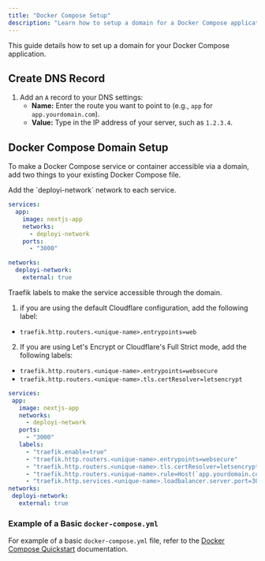 ```yaml
---
title: "Docker Compose Setup"
description: "Learn how to setup a domain for a Docker Compose application"
---
```


This guide details how to set up a domain for your Docker Compose application.

## Create DNS Record

1. Add an `A` record to your DNS settings:
   - **Name:** Enter the route you want to point to (e.g., `app` for `app.yourdomain.com`).
   - **Value:** Type in the IP address of your server, such as `1.2.3.4`.

## Docker Compose Domain Setup

To make a Docker Compose service or container accessible via a domain, add two things to your existing Docker Compose file.

<Steps>
<Step>
Add the `deployi-network` network to each service.

 
```yaml
services:
  app:
    image: nextjs-app
    networks:
      - deployi-network
    ports:
      - "3000"

networks:
  deployi-network:
    external: true
```
 
</Step>
 
<Step>
 
Traefik labels to make the service accessible through the domain.


1. if you are using the default Cloudflare configuration, add the following label:

- `traefik.http.routers.<unique-name>.entrypoints=web`

2. If you are using Let's Encrypt or Cloudflare's Full Strict mode, add the following labels:

- `traefik.http.routers.<unique-name>.entrypoints=websecure`
- `traefik.http.routers.<unique-name>.tls.certResolver=letsencrypt`


 ```yaml
services:
  app:
    image: nextjs-app
    networks:
      - deployi-network
    ports:
      - "3000"
    labels:
      - "traefik.enable=true"
      - "traefik.http.routers.<unique-name>.entrypoints=websecure"
      - "traefik.http.routers.<unique-name>.tls.certResolver=letsencrypt"
      - "traefik.http.routers.<unique-name>.rule=Host(`app.yourdomain.com`)"
      - "traefik.http.services.<unique-name>.loadbalancer.server.port=3000"
networks:
  deployi-network:
    external: true
```
 
</Step>

 
</Steps>



### Example of a Basic `docker-compose.yml`


For example of a basic `docker-compose.yml` file, refer to the [Docker Compose Quickstart](/docs/core/docker-compose/example#tutorial) documentation. 
